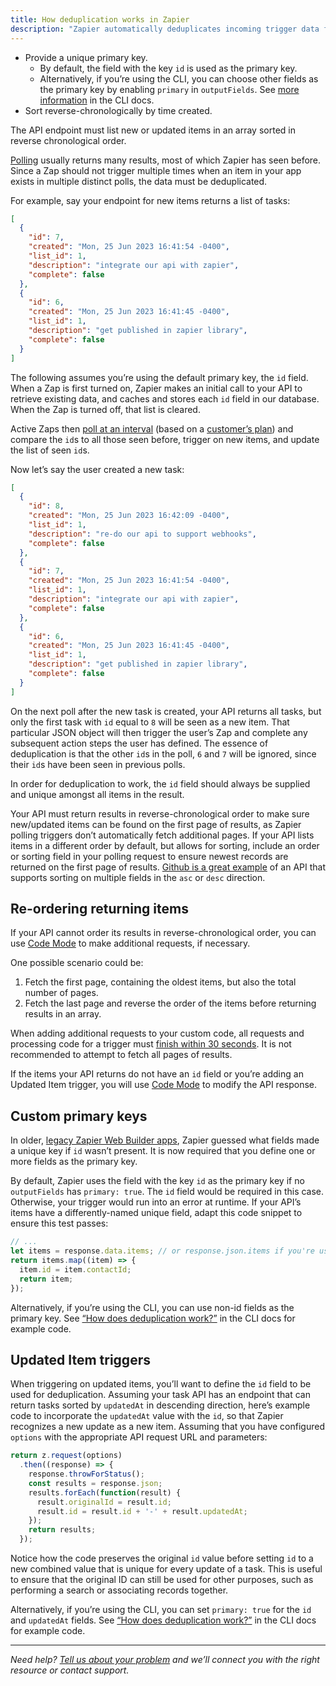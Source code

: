 ```yaml
---
title: How deduplication works in Zapier
description: "Zapier automatically deduplicates incoming trigger data for your integration, so that Zaps do not run multiple times on the same data. Consider the following requirements for your “New Item” and “Updated Item” triggers to work as users expect."
---
```


*   Provide a unique primary key.
    *   By default, the field with the key `id` is used as the primary key.
    *   Alternatively, if you’re using the CLI, you can choose other fields as the primary key by enabling `primary` in `outputFields`. See [more information](https://github.com/zapier/zapier-platform/blob/main/packages/cli/README.md#how-does-deduplication-work) in the CLI docs.
*   Sort reverse-chronologically by time created.

The API endpoint must list new or updated items in an array sorted in reverse chronological order.

[Polling](/build/trigger) usually returns many results, most of which Zapier has seen before. Since a Zap should not trigger multiple times when an item in your app exists in multiple distinct polls, the data must be deduplicated.

For example, say your endpoint for new items returns a list of tasks:

```json
[
  {
    "id": 7,
    "created": "Mon, 25 Jun 2023 16:41:54 -0400",
    "list_id": 1,
    "description": "integrate our api with zapier",
    "complete": false
  },
  {
    "id": 6,
    "created": "Mon, 25 Jun 2023 16:41:45 -0400",
    "list_id": 1,
    "description": "get published in zapier library",
    "complete": false
  }
]
```

The following assumes you’re using the default primary key, the `id` field. When a Zap is first turned on, Zapier makes an initial call to your API to retrieve existing data, and caches and stores each `id` field in our database. When the Zap is turned off, that list is cleared.

Active Zaps then [poll at an interval](https://help.zapier.com/hc/en-us/articles/8496181725453#01H8C8M008GXFT36C42W1157P0) (based on a [customer’s plan](https://zapier.com/pricing)) and compare the `id`s to all those seen before, trigger on new items, and update the list of seen `id`s.

Now let’s say the user created a new task:

```json
[
  {
    "id": 8,
    "created": "Mon, 25 Jun 2023 16:42:09 -0400",
    "list_id": 1,
    "description": "re-do our api to support webhooks",
    "complete": false
  },
  {
    "id": 7,
    "created": "Mon, 25 Jun 2023 16:41:54 -0400",
    "list_id": 1,
    "description": "integrate our api with zapier",
    "complete": false
  },
  {
    "id": 6,
    "created": "Mon, 25 Jun 2023 16:41:45 -0400",
    "list_id": 1,
    "description": "get published in zapier library",
    "complete": false
  }
]
```

On the next poll after the new task is created, your API returns all tasks, but only the first task with `id` equal to `8` will be seen as a new item. That particular JSON object will then trigger the user’s Zap and complete any subsequent action steps the user has defined. The essence of deduplication is that the other `id`s in the poll, `6` and `7` will be ignored, since their `id`s have been seen in previous polls.

In order for deduplication to work, the `id` field should always be supplied and unique amongst all items in the result.

Your API must return results in reverse-chronological order to make sure new/updated items can be found on the first page of results, as Zapier polling triggers don’t automatically fetch additional pages. If your API lists items in a different order by default, but allows for sorting, include an order or sorting field in your polling request to ensure newest records are returned on the first page of results. [Github is a great example](https://docs.github.com/en/rest/issues/issues?apiVersion=2022-11-28#list-repository-issues) of an API that supports sorting on multiple fields in the `asc` or `desc` direction.

## Re-ordering returning items

If your API cannot order its results in reverse-chronological order, you can use [Code Mode](/build/code-mode) to make additional requests, if necessary.

One possible scenario could be:

1.  Fetch the first page, containing the oldest items, but also the total number of pages.
2.  Fetch the last page and reverse the order of the items before returning results in an array.

When adding additional requests to your custom code, all requests and processing code for a trigger must [finish within 30 seconds](/build/operating-constraints#timeouts-triggers). It is not recommended to attempt to fetch all pages of results.

If the items your API returns do not have an `id` field or you’re adding an Updated Item trigger, you will use [Code Mode](/build/code-mode) to modify the API response.

## Custom primary keys

In older, [legacy Zapier Web Builder apps](/manage/versions-legacy), Zapier guessed what fields made a unique key if `id` wasn’t present. It is now required that you define one or more fields as the primary key.

By default, Zapier uses the field with the key `id` as the primary key if no `outputFields` has `primary: true`. The `id` field would be required in this case. Otherwise, your trigger would run into an error at runtime. If your API’s items have a differently-named unique field, adapt this code snippet to ensure this test passes:

```javascript
// ...
let items = response.data.items; // or response.json.items if you're using core v9 or older
return items.map((item) => {
  item.id = item.contactId;
  return item;
});
```

Alternatively, if you’re using the CLI, you can use non-id fields as the primary key. See [“How does deduplication work?”](https://github.com/zapier/zapier-platform/blob/main/packages/cli/README.md#how-does-deduplication-work) in the CLI docs for example code.

## Updated Item triggers

When triggering on updated items, you’ll want to define the `id` field to be used for deduplication. Assuming your task API has an endpoint that can return tasks sorted by `updatedAt` in descending direction, here’s example code to incorporate the `updatedAt` value with the `id`, so that Zapier recognizes a new update as a new item. Assuming that you have configured `options` with the appropriate API request URL and parameters:

```javascript
return z.request(options)
  .then((response) => {
    response.throwForStatus();
    const results = response.json;
    results.forEach(function(result) {
      result.originalId = result.id;
      result.id = result.id + '-' + result.updatedAt;
    });
    return results;
  });
```

Notice how the code preserves the original `id` value before setting `id` to a new combined value that is unique for every update of a task. This is useful to ensure that the original ID can still be used for other purposes, such as performing a search or associating records together.

Alternatively, if you’re using the CLI, you can set `primary: true` for the `id` and `updatedAt` fields. See [“How does deduplication work?”](https://github.com/zapier/zapier-platform/blob/main/packages/cli/README.md#how-does-deduplication-work) in the CLI docs for example code.

- - -

_Need help? [Tell us about your problem](https://developer.zapier.com/contact) and we’ll connect you with the right resource or contact support._
